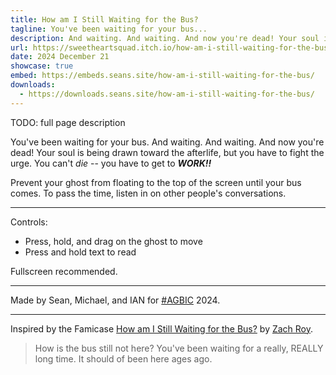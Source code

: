 ```yaml
---
title: How am I Still Waiting for the Bus?
tagline: You've been waiting for your bus...
description: And waiting. And waiting. And now you're dead! Your soul is being drawn toward the afterlife, but you have to fight the urge. You can't die -- you have to get to WORK!!
url: https://sweetheartsquad.itch.io/how-am-i-still-waiting-for-the-bus
date: 2024 December 21
showcase: true
embed: https://embeds.seans.site/how-am-i-still-waiting-for-the-bus/
downloads:
  - https://downloads.seans.site/how-am-i-still-waiting-for-the-bus/
---
```


TODO: full page description



You've been waiting for your bus. And waiting. And waiting. And now you're dead! Your soul is being drawn toward the afterlife, but you have to fight the urge. You can't *die* -- you have to get to ***WORK!!***

Prevent your ghost from floating to the top of the screen until your bus comes. To pass the time, listen in on other people's conversations.

---

Controls:

- Press, hold, and drag on the ghost to move
- Press and hold text to read

Fullscreen recommended.

---

Made by Sean, Michael, and IAN for [#AGBIC](https://itch.io/jam/a-game-by-its-cover-2024) 2024.

---

Inspired by the Famicase [How am I Still Waiting for the Bus?](https://famicase.com/24/softs/079.html) by [Zach Roy](https://zachroy.com/).

> How is the bus still not here? You've been waiting for a really, REALLY long time. It should of been here ages ago.

